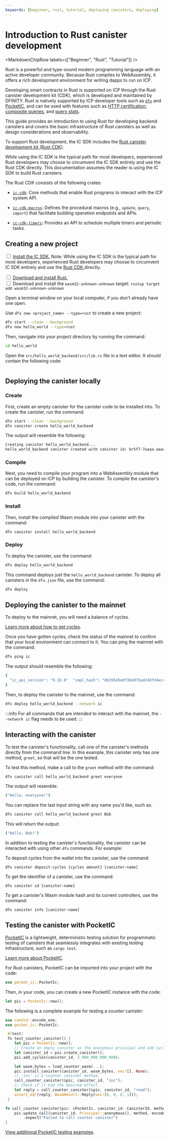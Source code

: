 ```yaml
---
keywords: [beginner, rust, tutorial, deploying canisters, deploying]
---
```



# Introduction to Rust canister development

<MarkdownChipRow labels={["Beginner", "Rust", "Tutorial"]} />

Rust is a powerful and type-sound modern programming language with an active developer community. Because Rust compiles to WebAssembly, it offers a rich development environment for writing dapps to run on ICP.

Developing smart contracts in Rust is supported on ICP through the Rust canister development kit (CDK), which is developed and maintained by DFINITY. Rust is natively supported by ICP developer tools such as [`dfx`](/docs/current/building-dapps/developer-tools/dfx/) and [PocketIC](/docs/current/building-dapps/creating-dapps/test/pocket-ic), and can be used with features such as [HTTP certification](/docs/current/building-dapps/using-network-features/using-http/http-certification/custom-http-canisters), [composite queries](/docs/current/building-dapps/calling-dapps/query-calls), and [query stats](/docs/current/building-dapps/calling-dapps/query-calls).

This guide provides an introduction to using Rust for developing backend canisters and covers the basic infrastructure of Rust canisters as well as design considerations and observability.

To support Rust development, the IC SDK includes the [Rust canister development kit (Rust CDK)](https://github.com/dfinity/cdk-rs).

While using the IC SDK is the typical path for most developers, experienced Rust developers may choose to circumvent the IC SDK entirely and use the Rust CDK directly. This documentation assumes the reader is using the IC SDK to build Rust canisters.

The Rust CDK consists of the following crates:

- [`ic-cdk`](https://crates.io/crates/ic-cdk): Core methods that enable Rust programs to interact with the ICP system API.

- [`ic-cdk-macros`](https://crates.io/crates/ic-cdk-macros): Defines the procedural macros (e.g., `update`, `query`, `import`) that facilitate building operation endpoints and APIs.

- [`ic-cdk-timers`](https://crates.io/crates/ic-cdk-timers): Provides an API to schedule multiple timers and periodic tasks.

## Creating a new project

<Tabs>
<TabItem value="prereq" label="Prerequisites" default>

<input type="checkbox"/> <a href="/docs/current/building-dapps/getting-started/install">Install the IC SDK.</a> Note: While using the IC SDK is the typical path for most developers, experienced Rust developers may choose to circumvent IC SDK entirely and use the <a href="https://github.com/dfinity/cdk-rs"> Rust CDK </a> directly.
<div>
</div>
<input type="checkbox"/> <a href="https://doc.rust-lang.org/book/ch01-01-installation.html">Download and install Rust.</a>
<div>
</div>
<input type="checkbox"/> Download and install the <code>wasm32-unknown-unknown</code> target: <code>rustup target add wasm32-unknown-unknown</code>
</TabItem>
</Tabs>

Open a terminal window on your local computer, if you don’t already have one open.

Use `dfx new <project_name> --type=rust` to create a new project:

```bash
dfx start --clean --background
dfx new hello_world --type=rust
```

Then, navigate into your project directory by running the command:

``` bash
cd hello_world
```

Open the `src/hello_world_backend/src/lib.rs` file in a text editor. It should contain the following code:

```rust file=../../../../references/samples/rust/hello/src/hello/lib.rs
```

## Deploying the canister locally

### Create

First, create an empty canister for the canister code to be installed into. To create the canister, run the command:

```bash
dfx start --clean --background
dfx canister create hello_world_backend
```

The output will resemble the following:

```bash
Creating canister hello_world_backend...
hello_world_backend canister created with canister id: br5f7-7uaaa-aaaaa-qaaca-cai
```

### Compile

Next, you need to compile your program into a WebAssembly module that can be deployed on ICP by building the canister. To compile the canister's code, run the command:

```bash
dfx build hello_world_backend
```

### Install

Then, install the compiled Wasm module into your canister with the command:

```bash
dfx canister install hello_world_backend
```

### Deploy

To deploy the canister, use the command:

```bash
dfx deploy hello_world_backend
```

This command deploys just the `hello_world_backend` canister. To deploy all canisters in the `dfx.json` file, use the command:

```bash
dfx deploy
```

## Deploying the canister to the mainnet

To deploy to the mainnet, you will need a balance of cycles.

[Learn more about how to get cycles](/docs/current/building-dapps/getting-started/deploy-and-manage).

Once you have gotten cycles, check the status of the mainnet to confirm that your local environment can connect to it. You can ping the mainnet with the command:

```bash
dfx ping ic
```

The output should resemble the following:

```bash
{
  "ic_api_version": "0.18.0"  "impl_hash": "d639545e0f38e075ad240fd4ec45d4eeeb11e1f67a52cdd449cd664d825e7fec"  "impl_version": "8dc1a28b4fb9605558c03121811c9af9701a6142"  "replica_health_status": "healthy"  "root_key": [48, 129, 130, 48, 29, 6, 13, 43, 6, 1, 4, 1, 130, 220, 124, 5, 3, 1, 2, 1, 6, 12, 43, 6, 1, 4, 1, 130, 220, 124, 5, 3, 2, 1, 3, 97, 0, 129, 76, 14, 110, 199, 31, 171, 88, 59, 8, 189, 129, 55, 60, 37, 92, 60, 55, 27, 46, 132, 134, 60, 152, 164, 241, 224, 139, 116, 35, 93, 20, 251, 93, 156, 12, 213, 70, 217, 104, 95, 145, 58, 12, 11, 44, 197, 52, 21, 131, 191, 75, 67, 146, 228, 103, 219, 150, 214, 91, 155, 180, 203, 113, 113, 18, 248, 71, 46, 13, 90, 77, 20, 80, 95, 253, 116, 132, 176, 18, 145, 9, 28, 95, 135, 185, 136, 131, 70, 63, 152, 9, 26, 11, 170, 174]
}
```

Then, to deploy the canister to the mainnet, use the command:

```bash
dfx deploy hello_world_backend --network ic
```

:::info
For all commands that are intended to interact with the mainnet, the `--network ic` flag needs to be used.
:::

## Interacting with the canister

To test the canister's functionality, call one of the canister's methods directly from the command line. In this example, this canister only has one method, `greet`, so that will be the one tested.

To test this method, make a call to the `greet` method with the command:

```bash
dfx canister call hello_world_backend greet everyone
```

The output will resemble:

```bash
("Hello, everyone!")
```

You can replace the last input string with any name you'd like, such as:

```bash
dfx canister call hello_world_backend greet Bob
```

This will return the output:

```bash
("Hello, Bob!")
```

In addition to testing the canister's functionality, the canister can be interacted with using other `dfx` commands. For example:

To deposit cycles from the wallet into the canister, use the command:

```
dfx canister deposit-cycles [cycles amount] [canister-name]
```

To get the identifier of a canister, use the command:

```
dfx canister id [canister-name]
```

To get a canister's Wasm module hash and its current controllers, use the command:

```
dfx canister info [canister-name]
```

## Testing the canister with PocketIC

[PocketIC](/docs/current/building-dapps/creating-dapps/test/pocket-ic) is a lightweight, deterministic testing solution for programmatic testing of canisters that seamlessly integrates with existing testing infrastructure, such as `cargo test`.

[Learn more about PocketIC](/docs/current/building-dapps/creating-dapps/test/pocket-ic).

For Rust canisters, PocketIC can be imported into your project with the code:

```rust
use pocket_ic::PocketIc;
```

Then, in your code, you can create a new PocketIC instance with the code:

```rust
let pic = PocketIc::new();
```

The following is a complete example for testing a counter canister:

```rust
use candid::encode_one;
use pocket_ic::PocketIc;

 #[test]
 fn test_counter_canister() {
    let pic = PocketIc::new();
    // Create an empty canister as the anonymous principal and add cycles.
    let canister_id = pic.create_canister();
    pic.add_cycles(canister_id, 2_000_000_000_000);

    let wasm_bytes = load_counter_wasm(...);
    pic.install_canister(canister_id, wasm_bytes, vec![], None);
    // 'inc' is a counter canister method.
    call_counter_canister(&pic, canister_id, "inc");
    // Check if it had the desired effect.
    let reply = call_counter_canister(&pic, canister_id, "read");
    assert_eq!(reply, WasmResult::Reply(vec![0, 0, 0, 1]));
 }

fn call_counter_canister(pic: &PocketIc, canister_id: CanisterId, method: &str) -> WasmResult {
    pic.update_call(canister_id, Principal::anonymous(), method, encode_one(()).unwrap())
        .expect("Failed to call counter canister")
}
```

[View additional PocketIC testing examples](/docs/current/building-dapps/creating-dapps/test/pocket-ic).
